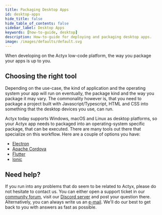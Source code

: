 ```yaml
---
title: Packaging Desktop Apps
id: desktop-apps
hide_title: false
hide_table_of_contents: false
sidebar_label: Desktop Apps
keywords: [how-to-guide, desktop]
description: How-to-guide for deploying and packaging desktop apps.
image: /images/defaults/default.svg
---
```


When developing on the Actyx low-code platform, the way you package your apps is up to you.

## Choosing the right tool

Depending on the use-case, the kind of application and the operating system your app will run on eventually, the package kind and the way you package it may vary.
The commonality however is, that you need to package a project built with Javascript/Typescript, HTML and CSS into something that the desktop devices you use, can run.

Actyx today supports Windows, macOS and Linux as desktop platforms, so your Actyx app needs to packaged into an operating-system specific package, that can be executed.
There are many tools out there that specialize on this workflow.
Here are a couple of options you have:

- [Electron](https://www.electronjs.org/docs)
- [Apache Cordova](https://cordova.apache.org/)
- [Flutter](https://flutter.dev/docs)
- [Ionic](https://ionicframework.com/)

## Need help?

If you run into any problems that do seem to be related to Actyx, please do not hesitate to contact us.
You can either open a support ticket in our [community forum](https://community.actyx.com), visit our [Discord server](https://discord.gg/262yJhc) and post your question there.
Alternatively, you can always write us an [e-mail](mailto:developer@actyx.io).
We'll do our best to get back to you with answers as fast as possible.
